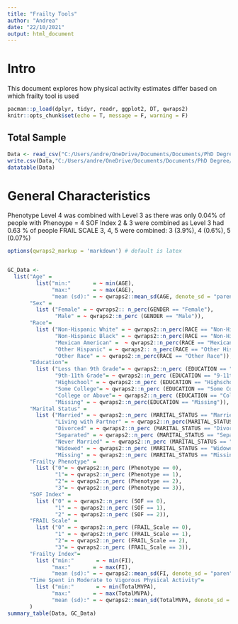 ```yaml
---
title: "Frailty Tools"
author: "Andrea"
date: "22/10/2021"
output: html_document
---
```

# Intro 
This document explores how physical activity estimates differ based on which frailty tool is used 

```r
pacman::p_load(dplyr, tidyr, readr, ggplot2, DT, qwraps2)
knitr::opts_chunk$set(echo = T, message = F, warning = F)
```

## Total Sample 
```r
Data <- read_csv("C:/Users/andre/OneDrive/Documents/Documents/PhD Degree/Projects/Comparing Frailty Tools/Frailty_Tools/FrailtyTools.csv")
write.csv(Data,"C:/Users/andre/OneDrive/Documents/Documents/PhD Degree/Projects/Comparing Frailty Tools/Frailty_Tools/FrailtyTools.csv", row.names = FALSE)
datatable(Data)
```

# General Characteristics
Phenotype Level 4 was combined with Level 3 as there was only 0.04% of people with Phenoype = 4
SOF Index 2 & 3 were combined as Level 3 had 0.63 % of people 
FRAIL SCALE 3, 4, 5 were combined: 3 (3.9%), 4 (0.6%), 5 (0.07%)
```r
options(qwraps2_markup = 'markdown') # default is latex


GC_Data <-
  list("Age" =
         list("min:"       = ~ min(AGE),
              "max:"       = ~ max(AGE),
              "mean (sd):" = ~ qwraps2::mean_sd(AGE, denote_sd = "paren")),
       "Sex" = 
         list ("Female" = ~ qwraps2:: n_perc(GENDER == "Female"), 
               "Male" = ~ qwraps2::n_perc (GENDER == "Male")), 
       "Race"= 
         list ("Non-Hispanic White" = ~ qwraps2::n_perc(RACE == "Non-Hispanic White"), 
               "Non-Hispanic Black" = ~ qwraps2::n_perc(RACE == "Non-Hispanic Black"), 
               "Mexican American" =  ~ qwraps2::n_perc(RACE == "Mexican American"), 
               "Other Hispanic" = ~ qwraps2:: n_perc(RACE == "Other Hispanic"),
               "Other Race" = ~ qwraps2::n_perc(RACE == "Other Race")),
       "Education"=
         list ("Less than 9th Grade"= ~ qwraps2::n_perc (EDUCATION == "Less than 9th"),
               "9th-11th Grade"= ~ qwraps2::n_perc (EDUCATION == "9-11th grade"), 
               "Highschool" = ~ qwraps2::n_perc (EDUCATION == "Highschool Grad"), 
               "Some College"= ~ qwraps2::n_perc (EDUCATION == "Some College"), 
               "College or Above"= ~ qwraps2::n_perc (EDUCATION == "College grad or above"), 
               "Missing" = ~ qwraps2::n_perc(EDUCATION == "Missing")), 
       "Marital Status" = 
         list ("Married" = ~ qwraps2::n_perc (MARITAL_STATUS == "Married"), 
               "Living with Partner" = ~ qwraps2::n_perc(MARITAL_STATUS== "Living with Partner"), 
               "Divorced" = ~ qwraps2::n_perc (MARITAL_STATUS == "Divorced"), 
               "Separated" = ~ qwraps2::n_perc (MARITAL_STATUS == "Separated"), 
               "Never Married" = ~ qwraps2::n_perc (MARITAL_STATUS == "Never Married"), 
               "Widowed" = ~ qwraps2::n_perc (MARITAL_STATUS == "Widowed"), 
               "Missing" = ~ qwraps2::n_perc (MARITAL_STATUS == "Missing")),
       "Frailty Phenotype" = 
         list ("0"= ~ qwraps2::n_perc (Phenotype == 0), 
               "1"= ~ qwraps2::n_perc (Phenotype == 1), 
               "2"= ~ qwraps2::n_perc (Phenotype == 2), 
               "3"= ~ qwraps2::n_perc (Phenotype == 3)), 
       "SOF Index" =
         list ("0" = ~ qwraps2::n_perc (SOF == 0), 
               "1" = ~ qwraps2::n_perc (SOF == 1),
               "2" = ~ qwraps2::n_perc (SOF == 2)), 
       "FRAIL Scale" = 
         list ("0" = ~ qwraps2::n_perc (FRAIL_Scale == 0), 
               "1" = ~ qwraps2::n_perc (FRAIL_Scale == 1), 
               "2"= ~ qwraps2::n_perc (FRAIL_Scale == 2), 
               "3"= ~ qwraps2::n_perc (FRAIL_Scale == 3)), 
       "Frailty Index"= 
         list ("min:"       = ~ min(FI),
              "max:"       = ~ max(FI),
              "mean (sd):" = ~ qwraps2::mean_sd(FI, denote_sd = "paren")), 
       "Time Spent in Moderate to Vigorous Physical Activity"= 
         list ("min:"       = ~ min(TotalMVPA),
              "max:"       = ~ max(TotalMVPA),
              "mean (sd):" = ~ qwraps2::mean_sd(TotalMVPA, denote_sd = "paren"))
       )
summary_table(Data, GC_Data) 
```

